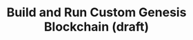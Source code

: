 ---
title: Build and Run Custom Genesis Blockchain (draft)
description: Learn about the initial token allocation and configure in your EVM blockchain.
updated: 2024-05-31
authors: [ashucoder9]
icon: Terminal
---